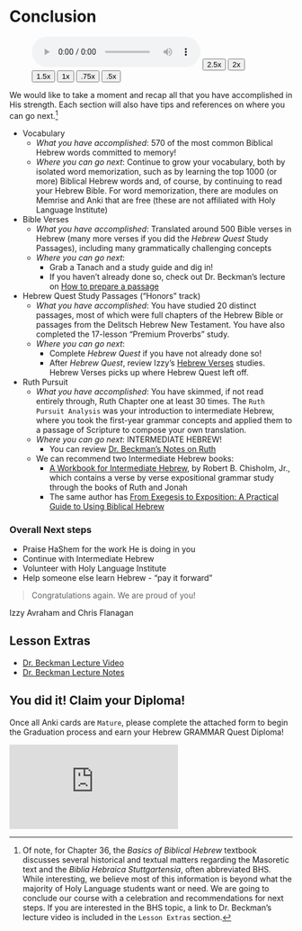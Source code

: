 # Conclusion {-}

::: {.infobox .sound}
<figure><audio id="myAudio" controls controlsList="nodownload" src="./images/36.intro.m4a">
Your browser does not support the <code>audio</code> element.</audio>
<button onclick="setPlaySpeed25()" type="button">2.5x</button> <button onclick="setPlaySpeed2()" type="button">2x</button> <button onclick="setPlaySpeed15()" type="button">1.5x</button> <button onclick="setPlaySpeed1()" type="button">1x</button> <button onclick="setPlaySpeed075()" type="button">.75x</button> <button onclick="setPlaySpeed05()" type="button">.5x</button> 
<script>
var x = document.getElementById("myAudio");
function setPlaySpeed05() { x.playbackRate = 0.5; x.play();}
function setPlaySpeed075() {x.playbackRate = 0.75; x.play();} 
function setPlaySpeed1() {x.playbackRate = 1; x.play();}
function setPlaySpeed15() {x.playbackRate = 1.5; x.play();} 
function setPlaySpeed2() {x.playbackRate = 2; x.play();} 
function setPlaySpeed25() {x.playbackRate = 2.5;x.play();} 
</script> </figure>
:::

We would like to take a moment and recap all that you have accomplished in His strength.  Each section will also have tips and references on where you can go next.^[Of note, for Chapter 36, the _Basics of Biblical Hebrew_ textbook discusses several historical and textual matters regarding the Masoretic text and the _Biblia Hebraica Stuttgartensia_, often abbreviated BHS. While interesting, we believe most of this information is beyond what the majority of Holy Language students want or need. We are going to conclude our course with a celebration and recommendations for next steps. If you are interested in the BHS topic, a link to Dr. Beckman's lecture video is included in the `Lesson Extras` section.]

* Vocabulary
    * _What you have accomplished_: 570 of the most common Biblical Hebrew words committed to memory!
    * _Where you can go next_: Continue to grow your vocabulary, both by isolated word memorization, such as by learning the top 1000 (or more) Biblical Hebrew words and, of course, by continuing to read your Hebrew Bible.  For word memorization, there are modules on Memrise and Anki that are free (these are not affiliated with Holy Language Institute)
* Bible Verses
    * _What you have accomplished_: Translated around 500 Bible verses in Hebrew (many more verses if you did the _Hebrew Quest_ Study Passages), including many grammatically challenging concepts
    * _Where you can go next_: 
        * Grab a Tanach and a study guide and dig in!
        * If you haven't already done so, check out Dr. Beckman's lecture on [How to prepare a passage](https://www.youtube.com/watch?v=5v8KvmEtZy0&t=2918s){target="_blank"}
* Hebrew Quest Study Passages ("Honors" track)
    * _What you have accomplished_: You have studied 20 distinct passages, most of which were full chapters of the Hebrew Bible or passages from the Delitsch Hebrew New Testament.  You have also completed the 17-lesson "Premium Proverbs" study.
    * _Where you can go next_:
        * Complete _Hebrew Quest_ if you have not already done so!
        * After _Hebrew Quest_, review Izzy's [Hebrew Verses](https://holylanguage.com/verses.html) studies.  Hebrew Verses picks up where Hebrew Quest left off.
* Ruth Pursuit
    * _What you have accomplished_: You have skimmed, if not read entirely through, Ruth Chapter one at least 30 times.  The `Ruth Pursuit Analysis` was your introduction to intermediate Hebrew, where you took the first-year grammar concepts and applied them to a passage of Scripture to compose your own translation.
    * _Where you can go next_: INTERMEDIATE HEBREW!
        * You can review [Dr. Beckman's Notes on Ruth](./images/00_Ruth_notes.pdf){target="_blank"}
    * We can recommend two Intermediate Hebrew books:
        * [A Workbook for Intermediate Hebrew](https://www.amazon.com/gp/product/0825423902/&tag=holylanginst-20){target="_blank"}, by Robert B. Chisholm, Jr., which contains a verse by verse expositional grammar study through the books of Ruth and Jonah
        * The same author has [From Exegesis to Exposition: A Practical Guide to Using Biblical Hebrew](https://www.amazon.com/gp/product/B009UOG4N4/&tag=holylanginst-20){target="_blank"}


### Overall Next steps {-}

* Praise HaShem for the work He is doing in you
* Continue with Intermediate Hebrew
* Volunteer with Holy Language Institute
* Help someone else learn Hebrew - "pay it forward"

>Congratulations again.  We are proud of you!

Izzy Avraham and Chris Flanagan


## Lesson Extras {-}

* [Dr. Beckman Lecture Video](http://youtu.be/5v8KvmEtZy0){target=“_blank”}
* [Dr. Beckman Lecture Notes](https://hebrewsyntax.org/bbh2new/36_overheads_bw4.pdf){target=“_blank”}

## You did it!  Claim your Diploma! {-}

Once all Anki cards are `Mature`, please complete the attached form to begin the Graduation process and earn your Hebrew GRAMMAR Quest Diploma!      



<div class="containerLet">
<iframe class ="responsive-iframe" src="https://forms.gle/eyX82mzkCjoh9oM56" frameborder="0"></iframe>
</div>
